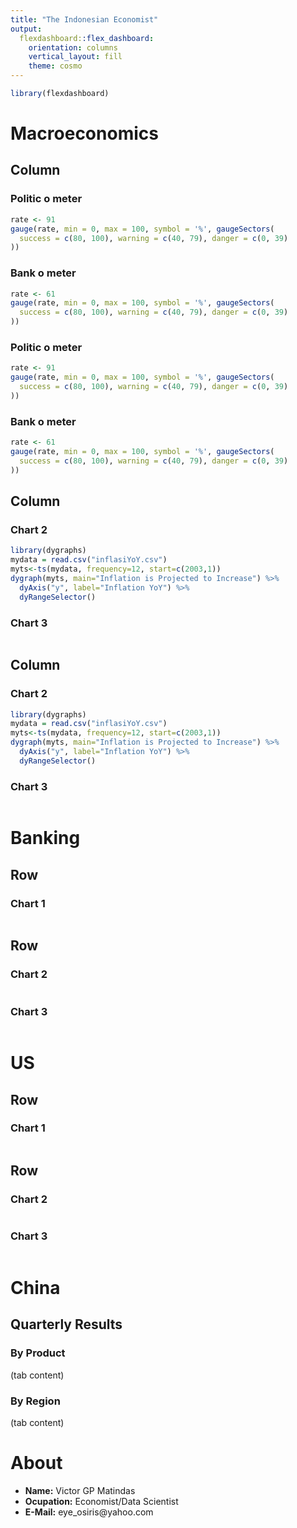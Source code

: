 ```yaml
---
title: "The Indonesian Economist"
output: 
  flexdashboard::flex_dashboard:
    orientation: columns
    vertical_layout: fill
    theme: cosmo
---
```


```r
library(flexdashboard)
```



Macroeconomics
=====================================  
    
Column {data-width=100}
-------------------------------------


### Politic o meter
```r
rate <- 91
gauge(rate, min = 0, max = 100, symbol = '%', gaugeSectors(
  success = c(80, 100), warning = c(40, 79), danger = c(0, 39)
))
```

### Bank o meter
```r
rate <- 61
gauge(rate, min = 0, max = 100, symbol = '%', gaugeSectors(
  success = c(80, 100), warning = c(40, 79), danger = c(0, 39)
))
```

### Politic o meter
```r
rate <- 91
gauge(rate, min = 0, max = 100, symbol = '%', gaugeSectors(
  success = c(80, 100), warning = c(40, 79), danger = c(0, 39)
))
```

### Bank o meter
```r
rate <- 61
gauge(rate, min = 0, max = 100, symbol = '%', gaugeSectors(
  success = c(80, 100), warning = c(40, 79), danger = c(0, 39)
))
```

Column {data-width=200}
-------------------------------------
   
### Chart 2

```r
library(dygraphs)
mydata = read.csv("inflasiYoY.csv")
myts<-ts(mydata, frequency=12, start=c(2003,1))
dygraph(myts, main="Inflation is Projected to Increase") %>%
  dyAxis("y", label="Inflation YoY") %>%
  dyRangeSelector()
```  
 
### Chart 3
    
```r
```

Column {data-width=200}
-------------------------------------
   
### Chart 2

```r
library(dygraphs)
mydata = read.csv("inflasiYoY.csv")
myts<-ts(mydata, frequency=12, start=c(2003,1))
dygraph(myts, main="Inflation is Projected to Increase") %>%
  dyAxis("y", label="Inflation YoY") %>%
  dyRangeSelector()
```  
 
### Chart 3
    
```r
```

Banking {data-orientation=rows}
=====================================     
   
Row {data-height=600}
-------------------------------------

### Chart 1

```r
```

Row {data-height=400}
-------------------------------------
   
### Chart 2

```r
```   
    
### Chart 3

```r
```

US {data-orientation=rows}
=====================================     
   
Row {data-height=600}
-------------------------------------

### Chart 1

```r
```

Row {data-height=400}
-------------------------------------
   
### Chart 2

```r
```   
    
### Chart 3

```r
```

China {data-orientation=rows}
=====================================     
   
## Quarterly Results {.tabset}

### By Product

(tab content)

### By Region

(tab content)

About {data-orientation=rows}
=====================================

- __Name:__ Victor GP Matindas
- __Ocupation:__ Economist/Data Scientist
- __E-Mail:__ eye_osiris@yahoo.com 